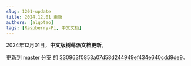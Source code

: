 ```yaml
---
slug: 1201-update
title: 2024.12.01 更新
authors: [algotao]
tags: [Raspberry-Pi, 中文文档]
---
```


2024年12月01日，**中文版树莓派文档更新**。

更新到 master 分支 的 [330963f0853a07d58d244949ef434e640cdd9de9](https://github.com/raspberrypi/documentation/commit/330963f0853a07d58d244949ef434e640cdd9de9)。
